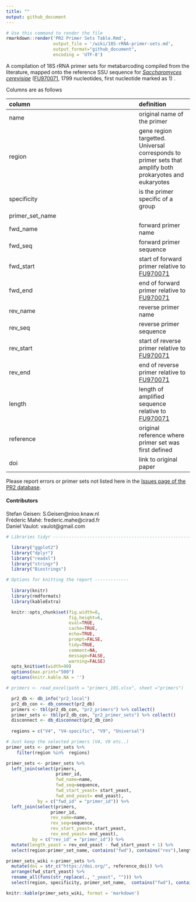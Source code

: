 ```yaml
---
title: ""
output: github_document
---
```


```r
# Use this command to render the file
rmarkdown::render('PR2 Primer Sets Table.Rmd', 
                  output_file = '/wiki/18S-rRNA-primer-sets.md', 
                  output_format="github_document", 
                  encoding = 'UTF-8')
```

A compilation of 18S rRNA primer sets for metabarcoding compiled from the literature, mapped onto the reference SSU sequence for _[Saccharomyces cerevisiae](http://apollo.chemistry.gatech.edu/RibosomeGallery/S%20cerevisiae/SSU/3D%20structure%20based/index.html#S_cerevisiae.png)_ ([FU970071](https://www.ncbi.nlm.nih.gov/nuccore/FU970071), 1799 nucleotides, first nucleotide marked as 1) .

Columns are as follows

 column               | definition 
| :------------------ | :------- |
  name                | original name of the primer 
  region | gene region targetted. Universal corresponds to primer sets that amplify both prokaryotes and eukaryotes
  specificity |  is the primer specific of a group
  primer_set_name | 
  fwd_name | forward primer name
  fwd_seq | forward primer sequence
  fwd_start | start of forward primer relative to [FU970071](https://www.ncbi.nlm.nih.gov/nuccore/FU970071)
  fwd_end | end of forward primer relative to [FU970071](https://www.ncbi.nlm.nih.gov/nuccore/FU970071)
  rev_name | reverse primer name
  rev_seq | reverse primer sequence
  rev_start | start of reverse primer relative to [FU970071](https://www.ncbi.nlm.nih.gov/nuccore/FU970071)
  rev_end | end of reverse primer relative to [FU970071](https://www.ncbi.nlm.nih.gov/nuccore/FU970071)
  length | length of amplified sequence relative to [FU970071](https://www.ncbi.nlm.nih.gov/nuccore/FU970071)
  reference | original reference where primer set was first defined
  doi | link to original paper
 

Please report errors or primer sets not listed here in the [Issues page of the PR2 database](https://github.com/vaulot/pr2_database/issues).

#### Contributors
Stefan Geisen: S.Geisen@nioo.knaw.nl   
Fréderic Mahé: frederic.mahe@cirad.fr   
Daniel Vaulot: vaulot@gmail.com   



```r

# Libraries tidyr ---------------------------------------------------------

  library("ggplot2") 
  library("dplyr")   
  library("readxl")
  library("stringr")
  library("Biostrings")

# Options for knitting the report -------------  
  
  library(knitr)
  library(rmdformats)
  library(kableExtra) 

  knitr::opts_chunk$set(fig.width=8, 
                        fig.height=6, 
                        eval=TRUE, 
                        cache=TRUE,
                        echo=TRUE,
                        prompt=FALSE,
                        tidy=TRUE,
                        comment=NA,
                        message=FALSE,
                        warning=FALSE)
  opts_knit$set(width=90)
  options(max.print="500")  
  options(knitr.kable.NA = '')
```



```r
# primers <- read_excel(path = "primers_18S.xlsx", sheet ="primers")

  pr2_db <- db_info("pr2_local")
  pr2_db_con <- db_connect(pr2_db)
  primers <- tbl(pr2_db_con, "pr2_primers") %>% collect()
  primer_sets <- tbl(pr2_db_con, "pr2_primer_sets") %>% collect()
  disconnect <- db_disconnect(pr2_db_con)
  
  regions = c("V4", "V4-specific", "V9", "Universal")

# Just keep the selected primers (V4, V9 etc..)
primer_sets <- primer_sets %>% 
    filter(region %in%  regions)

primer_sets <- primer_sets %>% 
  left_join(select(primers, 
                   primer_id, 
                   fwd_name=name,
                   fwd_seq=sequence, 
                   fwd_start_yeast= start_yeast, 
                   fwd_end_yeast= end_yeast), 
            by = c("fwd_id" = "primer_id")) %>% 
  left_join(select(primers, 
                 primer_id, 
                 rev_name=name,
                 rev_seq=sequence, 
                 rev_start_yeast= start_yeast, 
                 rev_end_yeast= end_yeast), 
          by = c("rev_id" = "primer_id")) %>% 
  mutate(length_yeast = rev_end_yeast - fwd_start_yeast + 1) %>% 
  select(region:primer_set_name, contains("fwd"), contains("rev"),length_yeast, used_in:remark)
```


```r

primer_sets_wiki <-primer_sets %>% 
  mutate(doi = str_c("https://doi.org/", reference_doi)) %>%
  arrange(fwd_start_yeast) %>%
  rename_all(funs(str_replace(., "_yeast", ""))) %>% 
  select(region, specificity, primer_set_name,  contains("fwd"), contains("rev"), length, reference, doi, -fwd_id, -rev_id)

knitr::kable(primer_sets_wiki, format = 'markdown')



```
